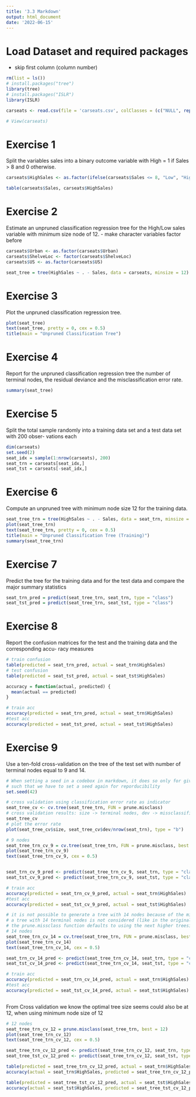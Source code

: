 ```yaml
---
title: '3.3 Markdown'
output: html_document
date: '2022-06-15'
---
```

# Load Dataset and required packages
- skip first column (column number)
```r
rm(list = ls())
# install.packages("tree")
library(tree)
# install.packages("ISLR")
library(ISLR)

carseats <- read.csv(file = 'carseats.csv', colClasses = (c("NULL", replicate(11, NA))))

# View(carseats)

```

# Exercise 1
Split the variables sales into a binary outcome variable with High = 1 if Sales > 8 and 0
otherwise.
```r
carseats$HighSales <- as.factor(ifelse(carseats$Sales <= 8, "Low", "High"))

table(carseats$Sales, carseats$HighSales)
```

# Exercise 2
Estimate an unpruned classification regression tree for the High/Low sales variable with
minimum size node of 12.
- make character variables factor before

```r
carseats$Urban <- as.factor(carseats$Urban)
carseats$ShelveLoc <- factor(carseats$ShelveLoc)
carseats$US <- as.factor(carseats$US)

seat_tree = tree(HighSales ~ . - Sales, data = carseats, minsize = 12)
```
# Exercise 3
Plot the unpruned classification regression tree.

```r
plot(seat_tree)
text(seat_tree, pretty = 0, cex = 0.5)
title(main = "Unpruned Classification Tree")
```

# Exercise 4
Report for the unpruned classification regression tree the number of terminal nodes, the
residual deviance and the misclassification error rate.

```r
summary(seat_tree)
```

# Exercise 5
Split the total sample randomly into a training data set and a test data set with 200 obser-
vations each
 
```r
dim(carseats)
set.seed(2)
seat_idx = sample(1:nrow(carseats), 200)
seat_trn = carseats[seat_idx,]
seat_tst = carseats[-seat_idx,]

```

# Exercise 6
Compute an unpruned tree with minimum node size 12 for the training data.

```r
seat_tree_trn = tree(HighSales ~ . - Sales, data = seat_trn, minsize = 12)
plot(seat_tree_trn)
text(seat_tree_trn, pretty = 0, cex = 0.5)
title(main = "Unpruned Classification Tree (Training)")
summary(seat_tree_trn)
```

# Exercise 7
Predict the tree for the training data and for the test data and compare the major summary
statistics

```r
seat_trn_pred = predict(seat_tree_trn, seat_trn, type = "class")
seat_tst_pred = predict(seat_tree_trn, seat_tst, type = "class")
```

# Exercise 8
Report the confusion matrices for the test and the training data and the corresponding accu-
racy measures

```r
# train confusion
table(predicted = seat_trn_pred, actual = seat_trn$HighSales)
# test confusion
table(predicted = seat_tst_pred, actual = seat_tst$HighSales)

accuracy = function(actual, predicted) {
  mean(actual == predicted)
}

# train acc
accuracy(predicted = seat_trn_pred, actual = seat_trn$HighSales)
#test acc
accuracy(predicted = seat_tst_pred, actual = seat_tst$HighSales)

```

# Exercise 9
Use a ten-fold cross-validation on the tree of the test set with number of terminal nodes equal
to 9 and 14.

```r
# When setting a seed in a codebox in markdown, it does so only for given codebox,
# such that we have to set a seed again for reporducibility
set.seed(42)

# cross validation using classification error rate as indicator
seat_tree_cv <- cv.tree(seat_tree_trn, FUN = prune.misclass)
# cross validation results: size -> terminal nodes, dev -> missclassifications, k -> cost complexity parameter
seat_tree_cv
# plot the error rate 
plot(seat_tree_cv$size, seat_tree_cv$dev/nrow(seat_trn), type = "b")

# 9 nodes
seat_tree_trn_cv_9 = cv.tree(seat_tree_trn, FUN = prune.misclass, best = 9)
plot(seat_tree_trn_cv_9)
text(seat_tree_trn_cv_9, cex = 0.5)


seat_trn_cv_9_pred <- predict(seat_tree_trn_cv_9, seat_trn, type = "class")
seat_tst_cv_9_pred <- predict(seat_tree_trn_cv_9, seat_tst, type = "class")

# train acc
accuracy(predicted = seat_trn_cv_9_pred, actual = seat_trn$HighSales)
#test acc
accuracy(predicted = seat_tst_cv_9_pred, actual = seat_tst$HighSales)

# it is not possible to generate a tree with 14 nodes because of the minsize requirement we used prior
# a tree with 14 terminal nodes is not considered (like in the original example)
# the prune.missclass function defaults to using the next higher treesize (which is 17)
# 14 nodes
seat_tree_trn_cv_14 = cv.tree(seat_tree_trn, FUN = prune.misclass, best = 14)
plot(seat_tree_trn_cv_14)
text(seat_tree_trn_cv_14, cex = 0.5)

seat_trn_cv_14_pred <- predict(seat_tree_trn_cv_14, seat_trn, type = "class")
seat_tst_cv_14_pred <- predict(seat_tree_trn_cv_14, seat_tst, type = "class")

# train acc
accuracy(predicted = seat_trn_cv_14_pred, actual = seat_trn$HighSales)
#test acc
accuracy(predicted = seat_tst_cv_14_pred, actual = seat_tst$HighSales)



```

From Cross validation we know the optimal tree size seems could also be at 12, when using minimum node size of 12
```r
# 12 nodes
seat_tree_trn_cv_12 = prune.misclass(seat_tree_trn, best = 12)
plot(seat_tree_trn_cv_12)
text(seat_tree_trn_cv_12, cex = 0.5)

seat_tree_trn_cv_12_pred <- predict(seat_tree_trn_cv_12, seat_trn, type = "class")
seat_tree_tst_cv_12_pred <- predict(seat_tree_trn_cv_12, seat_tst, type = "class")

table(predicted = seat_tree_trn_cv_12_pred, actual = seat_trn$HighSales)
accuracy(actual = seat_trn$HighSales, predicted = seat_tree_trn_cv_12_pred)

table(predicted = seat_tree_tst_cv_12_pred, actual = seat_tst$HighSales)
accuracy(actual = seat_tst$HighSales, predicted = seat_tree_tst_cv_12_pred)
```



